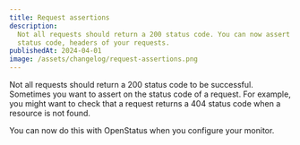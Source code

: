 ```yaml
---
title: Request assertions
description:
  Not all requests should return a 200 status code. You can now assert on the
  status code, headers of your requests.
publishedAt: 2024-04-01
image: /assets/changelog/request-assertions.png
---
```


Not all requests should return a 200 status code to be successful. Sometimes you
want to assert on the status code of a request. For example, you might want to
check that a request returns a 404 status code when a resource is not found.

You can now do this with OpenStatus when you configure your monitor.
